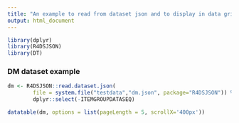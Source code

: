 ```yaml
---
title: "An example to read from dataset json and to display in data grid."
output: html_document
---
```


```r
library(dplyr)
library(R4DSJSON)
library(DT)
```

### DM dataset example
```r
dm <- R4DSJSON::read.dataset.json(
        file = system.file("testdata","dm.json", package="R4DSJSON")) %>% 
        dplyr::select(-ITEMGROUPDATASEQ)

datatable(dm, options = list(pageLength = 5, scrollX='400px'))
```
